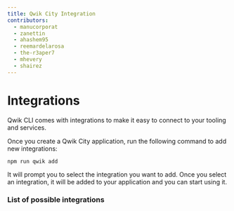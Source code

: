```yaml
---
title: Qwik City Integration
contributors:
  - manucorporat
  - zanettin
  - ahashem95
  - reemardelarosa
  - the-r3aper7
  - mhevery
  - shairez
---
```



# Integrations

Qwik CLI comes with integrations to make it easy to connect to your tooling and services.

Once you create a Qwik City application, run the following command to add new integrations:

```shell
npm run qwik add
```

It will prompt you to select the integration you want to add. Once you select an integration, it will be added to your application and you can start using it.

### List of possible integrations

<IntegrationsList />
